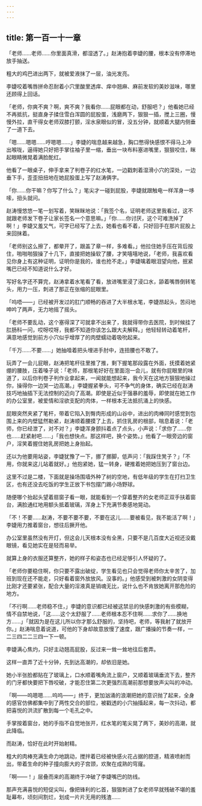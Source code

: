 ```yaml
---
---
---
```

title: 第一百一十一章
---




「老师……老师……你里面真滑，都湿透了。」赵涛抱着李婕的腰，根本没有停滞地放手抽送。

粗大的鸡巴进出两下，就被爱液抹了一层，油光发亮。

李婕咬着嘴唇拼命忍耐着小穴里酸里透痒、痒中翘麻、麻前发软的美妙滋味，哪里还顾得上回话。

「老师，你爽不爽？啊，爽不爽？我看你……屁眼都在动，舒服吧？」他看她已经不再抵抗，挺直身子揉住雪白浑圆的屁股蛋，浅磨两下，狠狠一插，搅上三圈，慢慢外拉，直干得女老师双膝打颤，淫水泉眼似的冒，没五分钟，就顺着大腿内侧垂了一道下去。

「嗯……嗯嗯……哼嗯嗯……」李婕的喘息越来越急，胸口憋得快感恨不得马上冲出喉咙，逼得她只好把手掌往袖子里一缩，垂出一块布料塞进嘴里，狠狠咬住，眯起眼睛微晃着满脸酡红。

他看了一眼桌子，伸手拿来了判卷子的红水笔，一边戳刺着湿滑小穴的深处，一边垂下手，歪歪扭扭地在她屁股蛋上写了赵涛俩字。

「你……你干嘛？你写了什么？」笔尖才一碰到屁股，李婕就跟触电一样浑身一哆嗦，扭头就问。

赵涛慢悠悠一笔一划写着，笑眯眯地说：「我签个名，证明老师这里我看过，这不就跟老师发下卷子让家长签名一个意思嘛。」「你……你讨厌，这个可难洗掉了啊！」李婕又羞又气，可字已经写了上去，她看也看不着，只好回手在那片屁股上来回抹着。

「老师别这么擦了，都晕开了，跟盖了章一样，多难看。」他拉住她手压在背后按住，啪啪啪狠操了十几下，直接把她操软了腰，才笑嘻嘻地说，「老师，我喜欢看见你身上有这种证明，证明你是我的，谁也抢不走。」李婕噙着眼泪望向他，抿紧嘴巴已经不知道说什么才好。

写好名字还不算完，赵涛拿着水笔看了看，放进嘴里浸了浸口水，舔着嘴唇倒转笔头，用力一压，刺进了那正在张缩的屁眼里。

「呜唔——」已经被开发过的肛门顺畅的吞进了大半根水笔，李婕昂起头，苦闷地呻吟了两声，无力地摇了摇头。

「老师不要乱动，这个塞得深了可就拿不出来了，我就得带你去医院，到时候挂了肛肠科一问，哎呀哎呀，我都不知道你该怎么跟大夫解释。」他轻轻转动着笔杆，满意地感觉到前方小穴似乎增厚了的肉壁蠕动着吸吮起来。

「千万……不要……」她抽噎着把头埋进手肘中，连扭腰也不敢了。

玩弄了一会儿屁眼，赵涛把笔杆往里推了推，剩下握笔那段露在外面，抚摸着她紧绷的腰肢，压着嗓子说：「老师，那根笔好好在里面泡一会儿，就有你屁眼里的味道了，以后你判卷子判作业拿起来，一闻就能想起来，我今天在这地方狠狠地操过你，操得你一边哭一边高潮。」李婕握紧拳头，可不争气的身体，确实已经在赵涛技巧地抽插下无法控制的迈向了高潮。即使是近似于强暴的羞辱，即使就在她工作的办公室里，被爱情和淫欲支配的肉体，一样根本无法抵抗涌上的快感。

屁眼突然夹紧了笔杆，带着它陷入到臀肉形成的山谷中，进出的肉棒同时感觉到包围上来的内壁猛然勒紧，赵涛顺着腰摸了上去，抓住乳房的根部，喘息着说：「老师，你已经泄了，对不对？」李婕浑身颤抖着点了点头，小声说：「求你了……你也……赶紧射吧……」「我也想快点。那这样吧，换个姿势。」他看了一眼旁边的窗户，淫笑着握住她乳房把她上身抬起。

还以为他要用站姿，李婕犹豫了一下，挪了挪脚，低声问：「我踩住凳子？」「不用，你就来这儿站着就好。」他抱紧她，猛一转身，硬推着她把她压到了窗台边。

这里不过是二楼，下面就是操场围墙外种了树的空地，有低年级的学生在打扫卫生区，也有还没去吃饭的学生正放下书包摆门踢小场野球。

随便哪个抬起头望着扇窗子看一眼，就能看到一个穿着整齐的女老师正双手扶着窗台，满脸通红地用额头抵着玻璃，浑身上下充满节奏感地晃动。

「不！不要……赵涛，不要不要不要，不要在这儿……要被看见，我不能活了啊！」李婕用力推着窗台，想往后撅开他。

办公室里虽然没有开灯，但这会儿天根本没有全黑，只要不是几百度大近视还没戴眼镜，看见她实在是轻而易举。

就算上身的衣服还算整齐，她的样子和姿态也已经足够引人怀疑的了。

「老师你要稳住啊，你只要不露出破绽，学生看见也只会觉得老师你太辛苦了，加班到现在还不能走，只好看着窗外放放风。没事的。」他感受到被刺激的女阴变得比刚才还要紧张，配合大量的淫液真是销魂无比，说什么也不肯放她离开那危险的地方。

「不行啊……老师稳不住，」李婕的意识都已经被这禁忌的快感刺激的有些模糊，情不自禁地说，「这……这个太舒服了……老师根本忍不住啊……求你了……换地方……」「就因为是在这儿所以你才那么舒服的，坚持吧，老师，等我射了就放开你。」赵涛喘息着说道，可他的下身却故意放慢了速度，跟广播操的节奏一样，一二三四二二三四一下一顿。

李婕满心焦灼，只好主动翘高屁股，反过来一耸一耸地往后套弄。

这样一直弄了近十分钟，先到达高潮的，却依旧是她。

她小半张脸都贴在了玻璃上，口水顺着嘴角流上窗户，又顺着玻璃垂流下去，整齐的门牙都快要把下唇咬破，才能忍住第二次更强烈高潮前那想要放声尖叫的冲动。

「啊——呜嗯嗯……呜呜——」终于，更加汹涌的浪潮把她的意识抛了起来，全身的感官仿佛都集中到了两性交合的部位，被戳透的小穴抽搐起来，每一次抖动，都把喜悦的洪流扩散到每一个毛孔之中。

手掌按着窗台，她的手指不自觉地张开，红水笔的笔尖晃了两下，美妙的高潮，就此降临。

而赵涛，恰好在此时开始射精。

粗大的肉棒充满生命力地跳动，搅拌着已经被快感火花占据的腔道，精液喷射而出，带着生命的种子撞向膨大的子宫颈，欢聚在成熟的穹窿。

「啊——！」层叠而来的高潮终于冲破了李婕嘴巴的防线。

那声充满喜悦的短促尖叫，像把锋利的匕首，狠狠刺进了女老师早就残破不堪的羞耻幕布，顷刻间割烂，划成一片片无用的残渣……